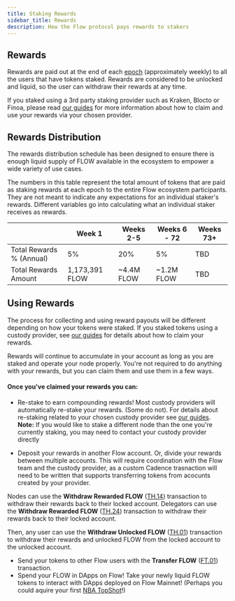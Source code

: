 ```yaml
---
title: Staking Rewards
sidebar_title: Rewards
description: How the Flow protocol pays rewards to stakers
---
```


## Rewards

Rewards are paid out at the end of each [epoch](/staking/#epochs) (approximately weekly) to all the users that have tokens staked.
Rewards are considered to be unlocked and liquid, so the user can withdraw their rewards
at any time.

If you staked using a 3rd party staking provider such as Kraken, Blocto or Finoa, please read [our guides](/staking/custody-providers/) for more information about how
to claim and use your rewards via your chosen provider.

## Rewards Distribution

The rewards distribution schedule has been designed to ensure there is enough liquid supply of FLOW
available in the ecosystem to empower a wide variety of use cases.

The numbers in this table represent the total amount of tokens that are paid as staking rewards at each epoch to the entire Flow ecosystem participants.
They are not meant to indicate any expectations for an individual staker's rewards.
Different variables go into calculating what an individual staker receives as rewards.

|                          | Week 1         | Weeks 2-5  | Weeks 6 - 72 | Weeks 73+ |
| ------------------------ | -------------- | ---------- | ------------ | --------- |
| Total Rewards % (Annual) | 5%             | 20%        | 5%           | TBD       |
| Total Rewards Amount     | 1,173,391 FLOW | ~4.4M FLOW | ~1.2M FLOW   | TBD       |

## Using Rewards

The process for collecting and using reward payouts will be different depending on how your tokens were staked.
If you staked tokens using a custody provider, see [our guides](/staking/custody-providers/) for
details about how to claim your rewards.

Rewards will continue to accumulate in your account as long as you are staked and operate your node properly.
You're not required to do anything with your rewards, but you can claim them and use them in a few ways.

#### Once you've claimed your rewards you can:

- Re-stake to earn compounding rewards! Most custody providers will automatically re-stake your rewards. (Some do not).
  For details about re-staking related to your chosen custody provider see [our guides](/staking/custody-providers/).
  **Note:** If you would like to stake a different node than the one you're currently staking, you may need to contact your custody provider directly

- Deposit your rewards in another Flow account. Or, divide your rewards between multiple accounts. This will
  require coordination with the Flow team and the custody provider, as a custom Cadence trasnaction will need to be written that supports
  transferring tokens from acocunts created by your provider.

Nodes can use the **Withdraw Rewarded FLOW** ([TH.14](/protocol/core-contracts/locked-tokens/#token-holder)) transaction to withdraw their rewards back to their locked account.
Delegators can use the **Withdraw Rewarded FLOW** ([TH.24](/protocol/core-contracts/locked-tokens/#token-holder)) transaction to withdraw their rewards back to their locked account.

Then, any user can use the **Withdraw Unlocked FLOW** ([TH.01](/protocol/core-contracts/locked-tokens/#token-holder)) transaction to withdraw their rewards and unlocked FLOW from the locked account to the unlocked account.

- Send your tokens to other Flow users with the **Transfer FLOW** ([FT.01](/protocol/core-contracts/flow-token/#transactions)) transaction.
- Spend your FLOW in DApps on Flow! Take your newly liquid FLOW tokens to interact with DApps deployed on Flow Mainnet!
  (Perhaps you could aquire your first [NBA TopShot](https://www.nbatopshot.com)!)
